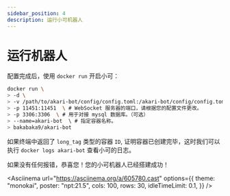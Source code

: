 ```yaml
---
sidebar_position: 4
description: 运行小可机器人
---
```



# 运行机器人

配置完成后，使用 `docker run` 开启小可：

```sh
docker run \
> -d \
> -v /path/to/akari-bot/config/config.toml:/akari-bot/config/config.toml \ # 请将路径修改成对应的位置。
> -p 11451:11451  \ # WebSocket 服务器的端口，请根据您的配置文件更改。
> -p 3306:3306  \ # 用于对接 mysql 数据库。（可选）
> --name=akari-bot  \ # 指定容器名称。
> bakabaka9/akari-bot
```

如果终端中返回了 `long_tag` 类型的容器 `ID`, 证明容器已创建完毕，这时我们可以执行 `docker logs akari-bot` 查看小可的日志。

如果没有任何报错，恭喜您！您的小可机器人已经搭建成功！

<Asciinema
    url="https://asciinema.org/a/605780.cast"
    options={{
        theme: "monokai",
        poster: "npt:21.5",
        cols: 100,
        rows: 30,
        idleTimeLimit: 0.1,
    }}
/>
